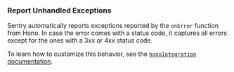 ### Report Unhandled Exceptions

Sentry automatically reports exceptions reported by the `onError` function from Hono. In case the error comes with a status code, it captures all errors except for the ones with a 3xx or 4xx status code.

To learn how to customize this behavior, see the [`honoIntegration` documentation](/platforms/javascript/guides/cloudflare/configuration/integrations/hono/).
